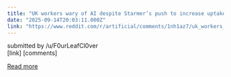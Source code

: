 ```yaml
---
title: "UK workers wary of AI despite Starmer’s push to increase uptake, survey finds"
date: "2025-09-14T20:03:11.000Z"
link: "https://www.reddit.com/r/artificial/comments/1nh1az7/uk_workers_wary_of_ai_despite_starmers_push_to/"
---
```


submitted by    /u/F0urLeafCl0ver  
 [link]   [comments]

[Read more](https://www.reddit.com/r/artificial/comments/1nh1az7/uk_workers_wary_of_ai_despite_starmers_push_to/)
